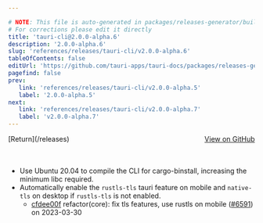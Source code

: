 ```yaml
---

# NOTE: This file is auto-generated in packages/releases-generator/build.ts
# For corrections please edit it directly
title: 'tauri-cli@2.0.0-alpha.6'
description: '2.0.0-alpha.6'
slug: 'references/releases/tauri-cli/v2.0.0-alpha.6'
tableOfContents: false
editUrl: 'https://github.com/tauri-apps/tauri-docs/packages/releases-generator/build.ts'
pagefind: false
prev:
   link: 'references/releases/tauri-cli/v2.0.0-alpha.5'
   label: '2.0.0-alpha.5'
next:
   link: 'references/releases/tauri-cli/v2.0.0-alpha.7'
   label: 'v2.0.0-alpha.7'
---
```


			

<ReleaseSidebar slug="references/releases/tauri-cli"  packageName="tauri-cli" />

<div style="margin-bottom:3rem; display: flex; justify-content: space-between; align-items: center"><span>[Return](/releases)</span><span><a href="https://github.com/tauri-apps/tauri/releases/tag/tauri-cli-v2.0.0-alpha.6">View on GitHub</a></span></div>

- Use Ubuntu 20.04 to compile the CLI for cargo-binstall, increasing the minimum libc required.
- Automatically enable the `rustls-tls` tauri feature on mobile and `native-tls` on desktop if `rustls-tls` is not enabled.
  - [cfdee00f](https://www.github.com/tauri-apps/tauri/commit/cfdee00f2b1455a9719bc44823fdaeabbe4c1cb2) refactor(core): fix tls features, use rustls on mobile ([#6591](https://www.github.com/tauri-apps/tauri/pull/6591)) on 2023-03-30

